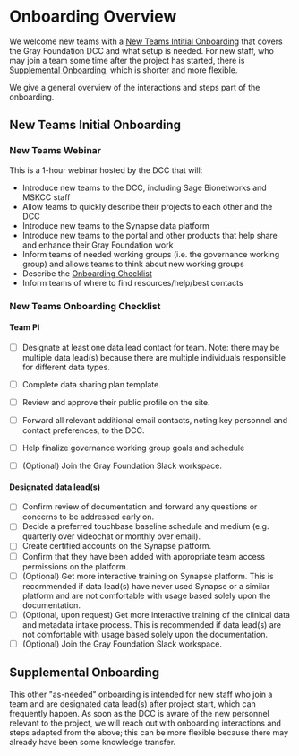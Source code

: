 

# Onboarding Overview

We welcome new teams with a [New Teams Intitial Onboarding](#new-teams-initial-onboarding) that covers the Gray Foundation DCC and what setup is needed. 
For new staff, who may join a team some time after the project has started, there is [Supplemental Onboarding](#supplemental-onboarding), which is shorter and more flexible.

We give a general overview of the interactions and steps part of the onboarding.

## New Teams Initial Onboarding

### New Teams Webinar

This is a 1-hour webinar hosted by the DCC that will:
- Introduce new teams to the DCC, including Sage Bionetworks and MSKCC staff
- Allow teams to quickly describe their projects to each other and the DCC
- Introduce new teams to the Synapse data platform
- Introduce new teams to the portal and other products that help share and enhance their Gray Foundation work
- Inform teams of needed working groups (i.e. the governance working group) and allows teams to think about new working groups
- Describe the [Onboarding Checklist](#new-teams-onboarding-checklist)
- Inform teams of where to find resources/help/best contacts

### New Teams Onboarding Checklist

#### Team PI
- [ ] Designate at least one data lead contact for team. Note: there may be multiple data lead(s) because there are multiple individuals responsible for different data types.
- [ ] Complete data sharing plan template.
- [ ] Review and approve their public profile on the site.
- [ ] Forward all relevant additional email contacts, noting key personnel and contact preferences, to the DCC.
- [ ] Help finalize governance working group goals and schedule
- [ ] (Optional) Join the Gray Foundation Slack workspace.


#### Designated data lead(s)
- [ ] Confirm review of documentation and forward any questions or concerns to be addressed early on. 
- [ ] Decide a preferred touchbase baseline schedule and medium (e.g. quarterly over videochat or monthly over email).
- [ ] Create certified accounts on the Synapse platform.
- [ ] Confirm that they have been added with appropriate team access permissions on the platform.
- [ ] (Optional) Get more interactive training on Synapse platform. This is recommended if data lead(s) have never used Synapse or a similar platform and are not comfortable with usage based solely upon the documentation.  
- [ ] (Optional, upon request) Get more interactive training of the clinical data and metadata intake process. This is recommended if data lead(s) are not comfortable with usage based solely upon the documentation.  
- [ ] (Optional) Join the Gray Foundation Slack workspace.

## Supplemental Onboarding

This other "as-needed" onboarding is intended for new staff who join a team and are designated data lead(s) after project start, which can frequently happen. 
As soon as the DCC is aware of the new personnel relevant to the project, we will reach out with onboarding interactions and steps adapted from the above; this can be more flexible because there may already have been some knowledge transfer. 





